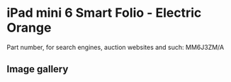 
# iPad mini 6 Smart Folio - Electric Orange

Part number, for search engines, auction websites and such: MM6J3ZM/A

## Image gallery

<div style={{ width: "768px" }}>
  <GalleryComponent
    images={[
      {
        original: "/everysource/MM6J3.png",
        thumbnail: "/everypreview/MM6J3.png",
      },
      {
        original: "/everysource/MM6J3_AV1.png",
        thumbnail: "/everypreview/MM6J3_AV1.png",
      },
      {
        original: "/everysource/MM6J3_AV2.png",
        thumbnail: "/everypreview/MM6J3_AV2.png",
      },
      {
        original: "/everysource/MM6J3_AV3.png",
        thumbnail: "/everypreview/MM6J3_AV3.png",
      },
      {
        original: "/everysource/MM6J3_AV4.png",
        thumbnail: "/everypreview/MM6J3_AV4.png",
      }
    ]}
  />
</div>